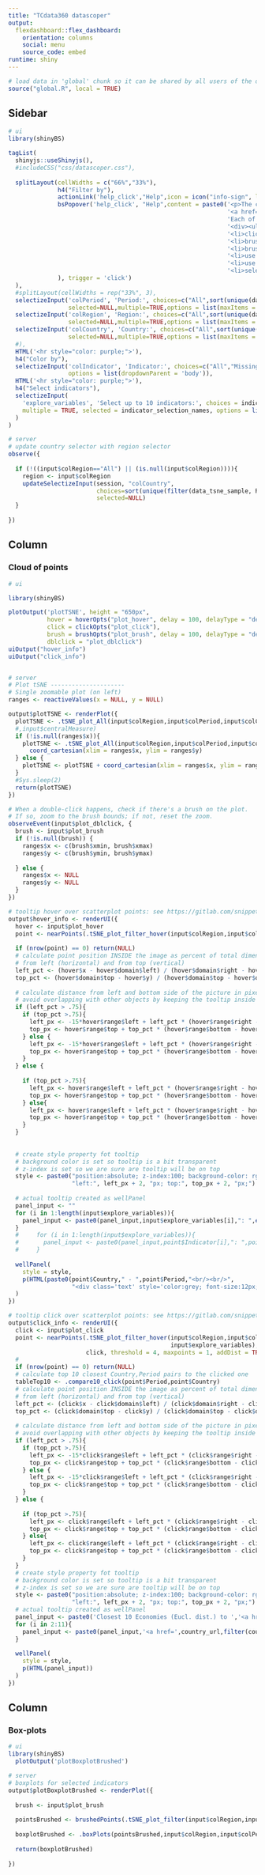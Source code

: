 ```yaml
---
title: "TCdata360 datascoper"
output: 
  flexdashboard::flex_dashboard:
    orientation: columns
    social: menu
    source_code: embed
runtime: shiny
---
```


```r
# load data in 'global' chunk so it can be shared by all users of the dashboard
source("global.R", local = TRUE)
```

Sidebar {.sidebar}
-----------------------------------------------------------------------

```r
# ui
library(shinyBS)

tagList(
  shinyjs::useShinyjs(),
  #includeCSS("css/datascoper.css"),
  
  splitLayout(cellWidths = c("66%","33%"),
              h4("Filter by"),
              actionLink('help_click',"Help",icon = icon("info-sign", lib = "glyphicon")),
              bsPopover('help_click', "Help",content = paste0('<p>The cloud of points represents a projection of 40 indicators in 2 dimensions using ',
                                                              '<a href=',tsne_url,' target="_blank">tSNE</a>. ',
                                                              'Each of the points corresponds to a country and a year. Basic controls:</p>',
                                                              '<div><ul><li>hover over a point for country stats</li>',
                                                              '<li>click on a point for top 10 closest countries</li>',
                                                              '<li>brush over a group of points to filter on boxplots</li>',
                                                              '<li>brush and double click over a group of points to zoom in</li>',
                                                              '<li>use filter selectors to visualize different elements on cloud</li>',
                                                              '<li>use color selector to visualize level values for an indicator</li>',
                                                              '<li>select up to 10 indicators to display on table, tooltip and boxplot</li></div>'
              ), trigger = 'click')
  ),
  #splitLayout(cellWidths = rep("33%", 3),
  selectizeInput('colPeriod', 'Period:', choices=c("All",sort(unique(data_tsne_sample$Period))),
                 selected=NULL,multiple=TRUE,options = list(maxItems = 5,dropdownParent = 'body')),
  selectizeInput('colRegion', 'Region:', choices=c("All",sort(unique(data_tsne_sample$Region))),
                 selected=NULL,multiple=TRUE,options = list(maxItems = 3,dropdownParent = 'body')),
  selectizeInput('colCountry', 'Country:', choices=c("All",sort(unique(data_tsne_sample$Country))),
                 selected=NULL,multiple=TRUE,options = list(maxItems = 3,dropdownParent = 'body')),
  #),
  HTML('<hr style="color: purple;">'),
  h4("Color by"),
  selectizeInput('colIndicator', 'Indicator:', choices=c("All","Missing values",indicators_1_2$name),#sort(names(data_tsne_sample)[!sapply(data_tsne_sample, is.character)])),
                 options = list(dropdownParent = 'body')),
  HTML('<hr style="color: purple;">'),
  h4("Select indicators"),
  selectizeInput(
    'explore_variables', 'Select up to 10 indicators:', choices = indicators_1_2$name,
    multiple = TRUE, selected = indicator_selection_names, options = list(maxItems = 10)
  )
)

# server
# update country selector with region selector
observe({
  
  if (!((input$colRegion=="All") || (is.null(input$colRegion)))){
    region <- input$colRegion
    updateSelectizeInput(session, "colCountry",
                         choices=sort(unique(filter(data_tsne_sample, Region %in% region)$Country)), 
                         selected=NULL)
  }
  
})  
```

Column {data-width=700}
-----------------------------------------------------------------------

### Cloud of points {data-width=700}

```r
# ui

library(shinyBS)

plotOutput('plotTSNE', height = "650px",
           hover = hoverOpts("plot_hover", delay = 100, delayType = "debounce"),
           click = clickOpts("plot_click"),
           brush = brushOpts("plot_brush", delay = 100, delayType = "debounce"),
           dblclick = "plot_dblclick")
uiOutput("hover_info")
uiOutput("click_info")


# server
# Plot tSNE ---------------------
# Single zoomable plot (on left)
ranges <- reactiveValues(x = NULL, y = NULL)

output$plotTSNE <- renderPlot({
  plotTSNE <- .tSNE_plot_All(input$colRegion,input$colPeriod,input$colCountry,input$colIndicator)
  #,input$centralMeasure)
  if (!is.null(ranges$x)){
    plotTSNE <- .tSNE_plot_All(input$colRegion,input$colPeriod,input$colCountry,input$colIndicator,showLabels=TRUE)+ 
      coord_cartesian(xlim = ranges$x, ylim = ranges$y)
  } else {
    plotTSNE <- plotTSNE + coord_cartesian(xlim = ranges$x, ylim = ranges$y)
  }
  #Sys.sleep(2)
  return(plotTSNE)
})

# When a double-click happens, check if there's a brush on the plot.
# If so, zoom to the brush bounds; if not, reset the zoom.
observeEvent(input$plot_dblclick, {
  brush <- input$plot_brush
  if (!is.null(brush)) {
    ranges$x <- c(brush$xmin, brush$xmax)
    ranges$y <- c(brush$ymin, brush$ymax)
    
  } else {
    ranges$x <- NULL
    ranges$y <- NULL
  }
})

# tooltip hover over scatterplot points: see https://gitlab.com/snippets/16220
output$hover_info <- renderUI({
  hover <- input$plot_hover
  point <- nearPoints(.tSNE_plot_filter_hover(input$colRegion,input$colPeriod,input$colCountry,input$explore_variables),hover, threshold = 4, maxpoints = 1)
  
  if (nrow(point) == 0) return(NULL)
  # calculate point position INSIDE the image as percent of total dimensions
  # from left (horizontal) and from top (vertical)
  left_pct <- (hover$x - hover$domain$left) / (hover$domain$right - hover$domain$left)
  top_pct <- (hover$domain$top - hover$y) / (hover$domain$top - hover$domain$bottom)
  
  # calculate distance from left and bottom side of the picture in pixels
  # avoid overlapping with other objects by keeping the tooltip inside the frame
  if (left_pct > .75){
    if (top_pct >.75){
      left_px <- -15*hover$range$left + left_pct * (hover$range$right - hover$range$left)
      top_px <- hover$range$top + top_pct * (hover$range$bottom - hover$range$top)
    } else {
      left_px <- -15*hover$range$left + left_pct * (hover$range$right - hover$range$left)
      top_px <- hover$range$top + top_pct * (hover$range$bottom - hover$range$top)
    }
  } else {
    
    if (top_pct >.75){
      left_px <- hover$range$left + left_pct * (hover$range$right - hover$range$left)
      top_px <- hover$range$top + top_pct * (hover$range$bottom - hover$range$top)
    } else{
      left_px <- hover$range$left + left_pct * (hover$range$right - hover$range$left)
      top_px <- hover$range$top + top_pct * (hover$range$bottom - hover$range$top)
    }
  }
  
  
  # create style property fot tooltip
  # background color is set so tooltip is a bit transparent
  # z-index is set so we are sure are tooltip will be on top
  style <- paste0("position:absolute; z-index:100; background-color: rgba(245, 245, 245, 0.85); ",
                  "left:", left_px + 2, "px; top:", top_px + 2, "px;")
  
  # actual tooltip created as wellPanel
  panel_input <- ""
  for (i in 1:length(input$explore_variables)){
    panel_input <- paste0(panel_input,input$explore_variables[i],": ",eval(parse(text=paste0("point$X",filter(indicators_1_2, name==input$explore_variables[i])$id))),"<br/>")
  }
  #     for (i in 1:length(input$explore_variables)){
  #       panel_input <- paste0(panel_input,point$Indicator[i],": ",point$Observation[i],"<br/>")
  #     }
  
  wellPanel(
    style = style,
    p(HTML(paste0(point$Country," - ",point$Period,"<br/><br/>",
                  "<div class='text' style='color:grey; font-size:12px;'>",panel_input,"</div>")))
  )
})

# tooltip click over scatterplot points: see https://gitlab.com/snippets/16220
output$click_info <- renderUI({
  click <- input$plot_click
  point <- nearPoints(.tSNE_plot_filter_hover(input$colRegion,input$colPeriod,input$colCountry,
                                              input$explore_variables),
                      click, threshold = 4, maxpoints = 1, addDist = TRUE)
  #     
  if (nrow(point) == 0) return(NULL)
  # calculate top 10 closest Country,Period pairs to the clicked one
  tableTop10 <- .compare10_click(point$Period,point$Country)
  # calculate point position INSIDE the image as percent of total dimensions
  # from left (horizontal) and from top (vertical)
  left_pct <- (click$x - click$domain$left) / (click$domain$right - click$domain$left)
  top_pct <- (click$domain$top - click$y) / (click$domain$top - click$domain$bottom)
  
  # calculate distance from left and bottom side of the picture in pixels
  # avoid overlapping with other objects by keeping the tooltip inside the frame
  if (left_pct > .75){
    if (top_pct >.75){
      left_px <- -15*click$range$left + left_pct * (click$range$right - click$range$left)
      top_px <- click$range$top + top_pct * (click$range$bottom - click$range$top)
    } else {
      left_px <- -15*click$range$left + left_pct * (click$range$right - click$range$left)
      top_px <- click$range$top + top_pct * (click$range$bottom - click$range$top)
    }
  } else {
    
    if (top_pct >.75){
      left_px <- click$range$left + left_pct * (click$range$right - click$range$left)
      top_px <- click$range$top + top_pct * (click$range$bottom - click$range$top)
    } else{
      left_px <- click$range$left + left_pct * (click$range$right - click$range$left)
      top_px <- click$range$top + top_pct * (click$range$bottom - click$range$top)
    }
  }
  # create style property fot tooltip
  # background color is set so tooltip is a bit transparent
  # z-index is set so we are sure are tooltip will be on top
  style <- paste0("position:absolute; z-index:100; background-color: rgba(245, 245, 245, 0.85); ",
                  "left:", left_px + 2, "px; top:", top_px + 2, "px;")
  # actual tooltip created as wellPanel
  panel_input <- paste0('Closest 10 Economies (Eucl. dist.) to ','<a href=',country_url,filter(countries, name==tableTop10$Country[1])$iso3,' target="_blank" >',tableTop10$Country[1],' (',tableTop10$Period[1],')</a><br/><br/>')
  for (i in 2:11){
    panel_input <- paste0(panel_input,'<a href=',country_url,filter(countries, name==tableTop10$Country[i])$iso3,' target="_blank" >',tableTop10$Country[i],' (',tableTop10$Period[i],')</a> : ',round(tableTop10$dist[i],3),'<br/>')
  }
  
  wellPanel(
    style = style,
    p(HTML(panel_input))
  )
})

```

Column {data-width=300}
-----------------------------------------------------------------------

<!-- ### table -->

<!-- ```{r} -->

<!-- selectedData <- reactive({ -->

<!--   hover <- input$plot_hover -->
<!--   point <- nearPoints(.tSNE_plot_filter_hover(input$colRegion,input$colPeriod,input$colCountry,input$explore_variables),hover, threshold = 4, maxpoints = 1) -->

<!--   if (nrow(point) == 0) {  -->
<!--     hoverData <- str(point)  -->
<!--   } else { -->
<!--     hoverData <- t(point) -->
<!--   } -->
<!-- }) -->

<!-- renderTable({ -->
<!--   selectedData() -->
<!-- }) -->

<!-- ``` -->

### Box-plots

```r
# ui
library(shinyBS)
  plotOutput('plotBoxplotBrushed')

# server
# boxplots for selected indicators
output$plotBoxplotBrushed <- renderPlot({
  
  brush <- input$plot_brush
  
  pointsBrushed <- brushedPoints(.tSNE_plot_filter(input$colRegion,input$colPeriod,input$colCountry,input$explore_variables), brush)
  
  boxplotBrushed <- .boxPlots(pointsBrushed,input$colRegion,input$colPeriod,input$colCountry,input$explore_variables)
  
  return(boxplotBrushed)
  
})

```
